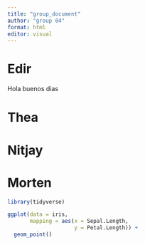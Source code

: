 ```yaml
---
title: "group_document"
author: "group 04"
format: html
editor: visual
---
```


# Edir

Hola buenos dias

# Thea

# Nitjay

# Morten

```r
library(tidyverse)

ggplot(data = iris, 
       mapping = aes(x = Sepal.Length, 
                     y = Petal.Length)) + 
  geom_point()
```
